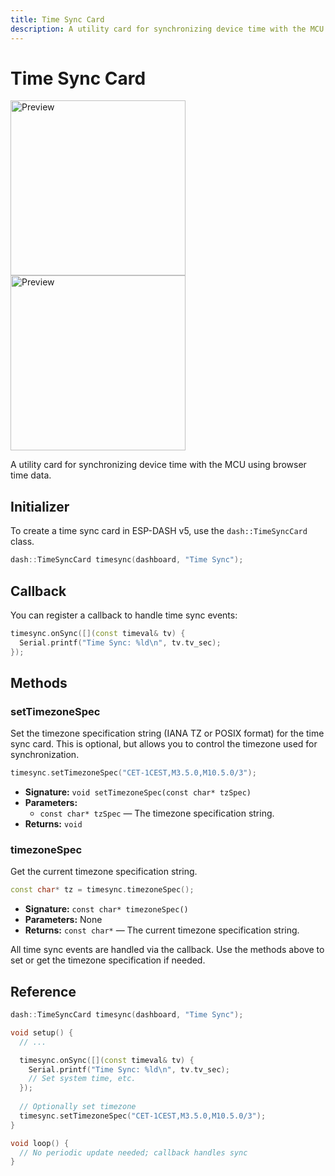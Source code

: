 ```yaml
---
title: Time Sync Card
description: A utility card for synchronizing device time with the MCU using browser time data. Updated for ESP-DASH v5 API.
---
```



# Time Sync Card

<ProCallout />

<img className="my-6 hidden dark:block" src="/img/v5/cards/dark/time-sync.png" width="280px" alt="Preview" />
<img className="my-6 dark:hidden" src="/img/v5/cards/light/time-sync.png" width="280px" alt="Preview" />

A utility card for synchronizing device time with the MCU using browser time data.

## Initializer

To create a time sync card in ESP-DASH v5, use the `dash::TimeSyncCard` class.

```cpp
dash::TimeSyncCard timesync(dashboard, "Time Sync");
```

## Callback

You can register a callback to handle time sync events:

```cpp
timesync.onSync([](const timeval& tv) {
  Serial.printf("Time Sync: %ld\n", tv.tv_sec);
});
```

## Methods

### setTimezoneSpec

Set the timezone specification string (IANA TZ or POSIX format) for the time sync card. This is optional, but allows you to control the timezone used for synchronization.

```cpp
timesync.setTimezoneSpec("CET-1CEST,M3.5.0,M10.5.0/3");
```
- **Signature:** `void setTimezoneSpec(const char* tzSpec)`
- **Parameters:**
  - `const char* tzSpec` — The timezone specification string.
- **Returns:** `void`

### timezoneSpec

Get the current timezone specification string.

```cpp
const char* tz = timesync.timezoneSpec();
```
- **Signature:** `const char* timezoneSpec()`
- **Parameters:** None
- **Returns:** `const char*` — The current timezone specification string.

<Callout>
All time sync events are handled via the callback. Use the methods above to set or get the timezone specification if needed.
</Callout>

## Reference

```cpp
dash::TimeSyncCard timesync(dashboard, "Time Sync");

void setup() {
  // ...

  timesync.onSync([](const timeval& tv) {
    Serial.printf("Time Sync: %ld\n", tv.tv_sec);
    // Set system time, etc.
  });
  
  // Optionally set timezone
  timesync.setTimezoneSpec("CET-1CEST,M3.5.0,M10.5.0/3");
}

void loop() {
  // No periodic update needed; callback handles sync
}
```
